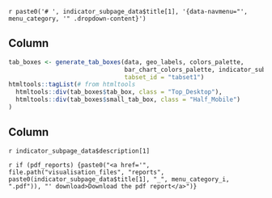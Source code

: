 `r paste0('# ', indicator_subpage_data$title[1], '{data-navmenu="', menu_category, '" .dropdown-content}')`

Column {.mainTab .dropdownTab}
-------------------------------------

```r
tab_boxes <- generate_tab_boxes(data, geo_labels, colors_palette,
                                bar_chart_colors_palette, indicator_subpage_data,
                                tabset_id = "tabset1")
htmltools::tagList(# from htmltools
  htmltools::div(tab_boxes$tab_box, class = "Top_Desktop"),
  htmltools::div(tab_boxes$small_tab_box, class = "Half_Mobile")
)
```

Column {.description}
-------------------------------------

`r indicator_subpage_data$description[1]`

`r if (pdf_reports) {paste0("<a href='", file.path("visualisation_files", "reports", paste0(indicator_subpage_data$title[1],
"_", menu_category_i, ".pdf")), "' download>Download the pdf report</a>")}`
